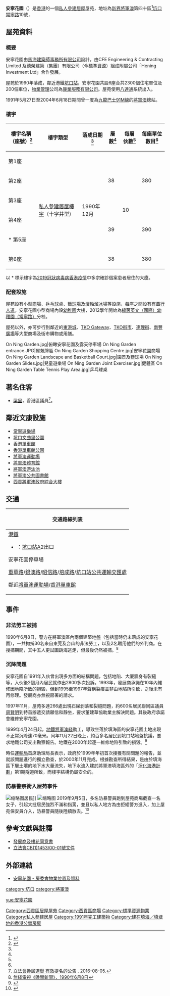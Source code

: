 {{HKPublicHousing
| housename = 安寧花園<br>On Ning Graden
| authority = Hening Investment Lt
| photo = On Ning Garden 201405.jpg
| phototitle =
| district = 西貢區
| type = 私人機構參建居屋計劃
|address=[[新界|新界]][[將軍澳|將軍澳]][[坑口_(香港)|坑口]][[常寧路|常寧路]]10號
| year = 1991年
| use = 商舖及住宅 
| blocknumber = 6
| rentalflats = 2300
| flatsize = 506 - 689
| household = 
| auth =
| website =  [http://www.housingauthority.gov.hk/tc/global-elements/estate-locator/detail.html?propertyType=2&id=3103 安寧花園]管理公司為新鴻基地產旗下的康業服務有限公司。
}}
'''安寧花園'''（{{lang-en|On Ning Garden}}）是[[香港|香港]]的一個[[私人參建居屋|私人參建居屋]]屋苑，地址為[[新界|新界]][[將軍澳|將軍澳]]第四十區<ref>{{Cite web|title=將軍澳分區計劃大綱草圖編號. S/TKO/26|url=https://www.info.gov.hk/tpb/en/whats_new/S_TKO_27/R_S_TKO_27_Annexes_c.pdf|author=香港城市規劃委員會|date=2020-06-19|format=PDF|access-date=2021-05-04|archive-date=2021-05-04|archive-url=https://web.archive.org/web/20210504125202/https://www.info.gov.hk/tpb/en/whats_new/S_TKO_27/R_S_TKO_27_Annexes_c.pdf|dead-url=no}}</ref>[[坑口_(香港)|坑口]][[常寧路|常寧路]]10號，

== 屋苑資料 ==

=== 概要 ===
安寧花園由[[馬海（建築顧問）|馬海建築師事務所有限公司]]設計，由CFE Engineering &  Contracting Limited 及德榮建築（集團）有限公司（今[[標準資源|標準資源]]）組成附屬公司「Hening Investment Ltd」合作發展。

屋苑於1990年落成，鄰近港鐵[[坑口站_(香港)|坑口站]]，安寧花園共設6座合共2300個住宅單位及200個車位，[[物業管理|物業管理]]公司為[[康業服務有限公司|康業服務有限公司]]。屋苑使用[[八達通|八達通]]系統出入。

1991年5月27日至2004年6月18日期間曾一度為[[九龍巴士91M線|九龍巴士91M線]]的[[將軍澳|將軍澳]]總站。

=== 樓宇 ===
{| class="wikitable" style="text-align: center"
!樓宇名稱（座號）<ref name=":1">{{Cite web|title=中原數據 - 將軍澳 安寧花園 的全部期數|url=https://hk.centadata.com/basicinfo.aspx?type=2&code=GDAPBPKRPA&ref=CD2_Detail|access-date=2021-09-10|author=中原地產|archive-date=2021-09-10|archive-url=https://web.archive.org/web/20210910131615/https://hk.centadata.com/basicinfo.aspx?type=2&code=GDAPBPKRPA&ref=CD2_Detail}}</ref>
!樓宇類型
!落成日期<ref name=":1" />
!層數<ref name=":1" />
!每層伙數<ref name=":1" />
!每座單位數目<ref name=":1" />
|-
|第1座
| rowspan="6" |[[私人參建居屋|私人參建居屋樓宇]]（十字井型）
| rowspan="6" |1990年12月
| rowspan="3" |38
| rowspan="6" |10
| rowspan="3" |380
|-
|第2座
|-
|第3座
|-
|第4座
| rowspan="2" |39
| rowspan="2" |390
|-
|* 第5座
|-
|第6座
|38
|380
|}

以 * 標示樓宇為[[2019冠狀病毒病香港疫情|2019冠狀病毒病香港疫情]]中多宗確診個案患者居住的大廈。

===配套設施===
屋苑設有小型[[商場|商場]]、[[乒乓球|乒乓球]]桌、[[籃球場|籃球場]]及[[滾軸溜冰場|滾軸溜冰場]]等設施，每座之間設有有蓋[[行人道|行人道]]。安寧花園小型商場內設[[幼稚園|幼稚園]]大樓，2012學年開始為[https://web.archive.org/web/20171109081444/http://www.greenfield.edu.hk/snr/main.php 綠茵英文（國際）幼稚園（常寧路）]分校。

屋苑以外，亦可步行到鄰近的[[東港城|東港城]]、[[TKO_Gateway|TKO Gateway]]、[[TKO街市|TKO街市]]、[[連理街|連理街]]、[[南豐廣場|南豐廣場]]等大型商場及街市購物或用膳。

<gallery>
On Ning Garden.jpg|俯瞰安寧花園及露天停車場
On Ning Garden entrance.JPG|屋苑牌匾
On Ning Garden Shopping Centre.jpg|安寧花園商場
On Ning Garden Landscape and Basketball Court.jpg|園景及籃球場
On Ning Garden Slides.jpg|兒童遊樂場
On Ning Garden Joint Exerciser.jpg|健體區
On Ning Garden Table Tennis Play Area.jpg|乒乓球桌
</gallery>

==著名住客==
*[[梁里|梁里]]，香港區議員<ref>[https://www.gld.gov.hk/egazette/pdf/20162022e/cgn2016202236.pdf 立法會換屆選舉 有效提名的公告] {{Wayback|url=https://www.gld.gov.hk/egazette/pdf/20162022e/cgn2016202236.pdf |date=20181027103141 }}. 2016-08-05.</ref>。

==鄰近文康設施==
* [[常寧遊樂場|常寧遊樂場]]
* [[坑口文曲里公園|坑口文曲里公園]]
* [[香港單車館|香港單車館]]
* [[香港單車館公園|香港單車館公園]]
* [[將軍澳運動場|將軍澳運動場]]
* [[將軍澳體育館|將軍澳體育館]]
* [[將軍澳游泳池|將軍澳游泳池]]
* [[將軍澳公共圖書館|將軍澳公共圖書館]]
* [[西貢將軍澳政府綜合大樓|西貢將軍澳政府綜合大樓]]

==交通==
{| class="mw-collapsible mw-collapsed wikitable" style="background:white; margin: 0 auto; width: auto;" 
! 交通路線列表
|-
|
;[[港鐵|港鐵]]
*{{港鐵路線標誌|TKL}}：[[坑口站_(香港)|坑口站]]A2出口
;安寧花園停車場
{{新界居民巴士簡單列表|NR21}}
;[[重華路|重華路]]/[[銀澳路|銀澳路]]/[[昭信路|昭信路]]/[[培成路|培成路]]/[[坑口站公共運輸交匯處|坑口站公共運輸交匯處]]
{{九龍新界巴士簡單列表|91M|91S|98A|98B|98C|98D|98P|98S|290|290A|293S|296M|297|297P|298|298E|298F|798|798A|893|N290|N293}}
{{過海隧道巴士簡單列表|694|N691}}
{{大嶼山巴士簡單列表|A29|E22A|E22C|E22S|N29|NA29}}
{{新界專線小巴簡單列表|11|11M|11S|15|15A|15P|16|19S|101M|102|102B|102S|108A|109M|113}}
;鄰近[[將軍澳運動場|將軍澳運動場]]/[[香港單車館|香港單車館]]
{{九龍新界巴士簡單列表|93M|290B|290X|296A|296C|296D|296P|792M|796C|796E|796P|796R|796X|798B|N796}}
{{大嶼山巴士簡單列表|A29P}}
{{新界專線小巴簡單列表|103M|107|110|110A|114A|114B|115}}
|}

== 事件 ==

===非法勞工被捕===
1990年6月8日，警方在將軍澳區內兩個建築地盤（包括當時仍未落成的安寧花園），一共拘捕30名來自東莞及台山的非法勞工，以及2名聘用他們的外判商。在搜捕期間，其中五人更試圖跳海逃走，但最後仍然被捕。<ref>[https://www.youtube.com/watch?v=eg58nc8SLpA&t=120s 無綫電視《晚間新聞》，1990年6月8日]</ref>
===沉降問題===
安寧花園自1991年入伙曾出現多方面的結構問題，包括地陷、大廈牆身有裂縫等，入伙後2個月內居民就作出2800多次投訴。1993年，發展商承諾在10年內維修因地陷所致的損毀，但到1995至1997年聲稱裂痕並非由地陷所引致，之後未有再修理。發展商亦無視房署的請求。

1997年11月，屋苑多達266處出現石屎剝落和裂縫問題，約600名居民聯同區議員[[周賢明|周賢明]]到特首辦遞交請願信和靜坐，要求董建華協助業主解決問題。其後政府承諾會維修安寧花園。

1999年4月24日起，[[香港地鐵|地鐵]][[將軍澳綫|將軍澳綫]]動工，導致坐落於填海區的安寧花園土地出現不正常沉降達70毫米。同年11月22日晚上，約百多名居民到坑口站地盤抗議，要求地鐵公司交出勘察報告。地鐵在2000年起逐一維修地陷引致的損毀。<ref>{{cite news|title=沉降居民抗爭史 不在沉默中滅亡|url=http://ubeat.com.cuhk.edu.hk/137_hkhistory/|accessdate=2018-11-09|publisher=大學線|date=2018-10-30|archive-date=2020-08-11|archive-url=https://web.archive.org/web/20200811131034/http://ubeat.com.cuhk.edu.hk/137_hkhistory/|dead-url=no}}</ref>

時任[[運輸局|運輸局]]首席助理局長表示，政府於1999年年初首次接獲有關問題的報告，並就該問題進行的獨立勘查，於2000年11月完成。根據勘查所得結果，是由於填海區下層土壤的地下水大量流失，地下水流入建於將軍澳填海區外的「[[淨化海港計劃|淨化海港計劃]]」第1期隧道所致，而樓宇結構仍屬安全的。

=== 防暴警察衝入屋苑事件 ===
[[File:Riot_police_shout_the_On_Ning_Garden_residents_20190905.png|缩略图]]居民]]
[[File:On_Ning_Garden_Security_advise_riot_police_to_leave_20190905.png|缩略图]]
2019年9月5日，多名防暴警員跑到屋苑商場截查一名女子，引起大批居民強烈不滿和指罵，並且以私人地方為由拒絕警方進入，加上屋苑保安員介入，防暴警員隨後陸續散去。<ref>{{cite news|author1=凌逸德|title=【逃犯條例】警闖坑口安寧花園截查市民　七旬保安員勸退防暴警|url=https://www.hk01.com/%E7%AA%81%E7%99%BC/372181/%E9%80%83%E7%8A%AF%E6%A2%9D%E4%BE%8B-%E8%AD%A6%E9%97%96%E5%9D%91%E5%8F%A3%E5%AE%89%E5%AF%A7%E8%8A%B1%E5%9C%92%E6%88%AA%E6%9F%A5%E5%B8%82%E6%B0%91-%E4%B8%83%E6%97%AC%E4%BF%9D%E5%AE%89%E5%93%A1%E5%8B%B8%E9%80%80%E9%98%B2%E6%9A%B4%E8%AD%A6|accessdate=2019-09-06|work=香港01|date=2019-09-06|archive-url=https://web.archive.org/web/20190906160430/https://www.hk01.com/%E7%AA%81%E7%99%BC/372181/%E9%80%83%E7%8A%AF%E6%A2%9D%E4%BE%8B-%E8%AD%A6%E9%97%96%E5%9D%91%E5%8F%A3%E5%AE%89%E5%AF%A7%E8%8A%B1%E5%9C%92%E6%88%AA%E6%9F%A5%E5%B8%82%E6%B0%91-%E4%B8%83%E6%97%AC%E4%BF%9D%E5%AE%89%E5%93%A1%E5%8B%B8%E9%80%80%E9%98%B2%E6%9A%B4%E8%AD%A6|archive-date=2019-09-06|dead-url=no}}</ref>

== 參考文獻與註釋 ==
<div style="font-size:90%;"><references /></div>
* [http://www.landsd.gov.hk/en/consent/district/sk%28pre1994%29.pdf 發展商及樓花同意書] {{Wayback|url=http://www.landsd.gov.hk/en/consent/district/sk%28pre1994%29.pdf |date=20191129173837 }}
* [http://www.legco.gov.hk/yr00-01/chinese/panels/tp/tp_rdp/minutes/rd080301.pdf 立法會CB(1)1453/00-01號文件] {{Wayback|url=http://www.legco.gov.hk/yr00-01/chinese/panels/tp/tp_rdp/minutes/rd080301.pdf |date=20191103110725 }}

== 外部連結 ==
* [http://www.housingauthority.gov.hk/tc/global-elements/estate-locator/detail.html?propertyType=2&id=3103 安寧花園 - 房委會物業位置及資料] {{Wayback|url=http://www.housingauthority.gov.hk/tc/global-elements/estate-locator/detail.html?propertyType=2&id=3103 |date=20191116140706 }}

{{Geographic Location (8-way)
|西北 = [[常寧遊樂場|常寧遊樂場]]
|北 = [[頌明苑|頌明苑]]
|東北= [[東港城|東港城]]
|西 = [[環保大道|環保大道]]
|中央= 安寧花園
|東 = [[蔚藍灣畔|蔚藍灣畔]]
|西南= [[將軍澳市鎮公園|將軍澳市鎮公園]]
|南= [[將軍澳市鎮公園|將軍澳市鎮公園]]
|東南= [[南豐廣場|南豐廣場]]}}

{{私人參建居屋屋苑}}
{{西貢區居屋屋苑}}
{{DEFAULTSORT:On Ning Garden}}
[[category:坑口|category:坑口]]
[[category:將軍澳|category:將軍澳]]
[[Category:西貢區居屋屋苑|Category:西貢區居屋屋苑]]
[[Category:西貢區商場|Category:西貢區商場]]
[[Category:標準資源物業|Category:標準資源物業]]
[[Category:私人參建居屋|Category:私人參建居屋]]
[[Category:1991年完工建築物|Category:1991年完工建築物]]
[[Category:建在填海／填塘地的香港公營房屋|Category:建在填海／填塘地的香港公營房屋]]

[[yue:安寧花園|yue:安寧花園]]